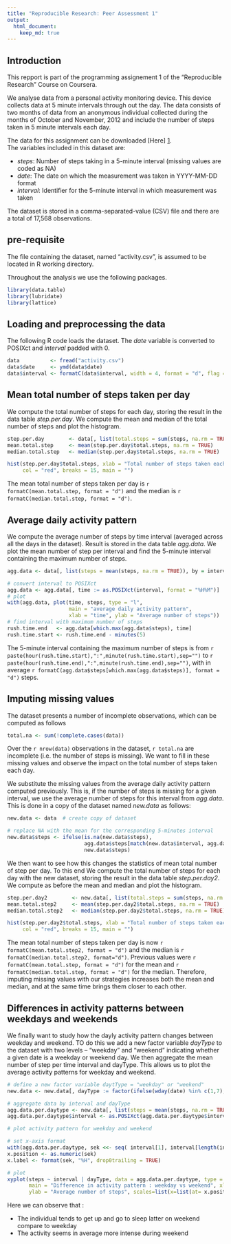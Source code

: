 ```yaml
---
title: "Reproducible Research: Peer Assessment 1"
output: 
  html_document:
    keep_md: true
---
```


## Introduction

This repport is part of the programming assignement 1 of the "Reproducible Research" Course on Coursera.

We analyse data from a personal activity monitoring device. This device collects data at 5 minute intervals through out the day. The data consists of two months of data from an anonymous individual collected during the months of October and November, 2012 and include the number of steps taken in 5 minute intervals each day.

The data for this assignment can be downloaded [Here] [1].  
The variables included in this dataset are:

* *steps*: Number of steps taking in a 5-minute interval (missing values are coded as NA)
* *date*: The date on which the measurement was taken in YYYY-MM-DD format
* *interval*: Identifier for the 5-minute interval in which measurement was taken

The dataset is stored in a comma-separated-value (CSV) file and there are a total of 17,568 observations.

[1]: https://d396qusza40orc.cloudfront.net/repdata%2Fdata%2Factivity.zip

## pre-requisite

The file containing the dataset, named "activity.csv", is assumed to be located
in R working directory.

Throughout the analysis we use the following packages.
```r
library(data.table)
library(lubridate)
library(lattice)
```

## Loading and preprocessing the data

The following R code loads the dataset.
The *date* variable is converted to POSIXct and *interval* padded with 0.

```r
data          <- fread("activity.csv")
data$date     <- ymd(data$date)
data$interval <- formatC(data$interval, width = 4, format = "d", flag = "0")
```

## Mean total number of steps taken per day

We compute the total number of steps for each day, storing the result in the
data table *step.per.day*. We compute the mean and median of the total number of
steps and plot the histogram.

```r
step.per.day        <- data[, list(total.steps = sum(steps, na.rm = TRUE)), by = date]
mean.total.step     <- mean(step.per.day$total.steps, na.rm = TRUE)
median.total.step   <- median(step.per.day$total.steps, na.rm = TRUE)

hist(step.per.day$total.steps, xlab = "Total number of steps taken each day",
     col = "red", breaks = 15, main = "")
```

The mean total number of steps taken per day is `r formatC(mean.total.step, format = "d")` and the median
is `r formatC(median.total.step, format = "d")`.

## Average daily activity pattern

We compute the average number of steps by time interval (averaged across all the
days in the dataset). Result is stored in the data table *agg.data*.
We plot the mean number of step per interval and find the
5-minute interval containing the maximum number of steps.

```r
agg.data <- data[, list(steps = mean(steps, na.rm = TRUE)), by = interval]

# convert interval to POSIXct
agg.data <- agg.data[, time := as.POSIXct(interval, format = "%H%M")]
# plot
with(agg.data, plot(time, steps, type = "l", 
                    main = "average daily activity pattern",
                    xlab = "time", ylab = "Average number of steps"))
# find interval with maximum number of steps
rush.time.end   <- agg.data[which.max(agg.data$steps), time]
rush.time.start <- rush.time.end - minutes(5)
```
The 5-minute interval containing the maximum number of steps is from 
`r paste(hour(rush.time.start),":",minute(rush.time.start),sep="")` to 
`r paste(hour(rush.time.end),":",minute(rush.time.end),sep="")`, with in average 
`r formatC(agg.data$steps[which.max(agg.data$steps)], format = "d")` steps.

## Imputing missing values

The dataset presents a number of incomplete observations, which can be computed as follows

```r
total.na <- sum(!complete.cases(data))
```
Over the `r nrow(data)` observations in the dataset, `r total.na` are incomplete 
(i.e. the number of steps is missing). We want to fill in these missing values and
observe the impact on the total number of steps taken each day.

We substitute the missing values from the average daily activity pattern computed
previously. This is, if the number of steps is missing for a given interval, we 
use the average number of steps for this interval from *agg.data*. This is done in 
a copy of the dataset named *new.data* as follows:

```r
new.data <- data  # create copy of dataset

# replace NA with the mean for the corresponding 5-minutes interval
new.data$steps <- ifelse(is.na(new.data$steps), 
                         agg.data$steps[match(new.data$interval, agg.data$interval)],
                         new.data$steps)
```
We then want to see how this changes the statistics of mean total number of step
 per day. To this end We compute the total number of steps for each day with the
 new dataset, storing the result in the data table *step.per.day2*.
 We compute as before the mean and median and plot the histogram. 
 
```r
step.per.day2        <- new.data[, list(total.steps = sum(steps, na.rm = TRUE)), by = date]
mean.total.step2     <- mean(step.per.day2$total.steps, na.rm = TRUE)
median.total.step2   <- median(step.per.day2$total.steps, na.rm = TRUE)

hist(step.per.day2$total.steps, xlab = "Total number of steps taken each day",
     col = "red", breaks = 15, main = "")
```

The mean total number of steps taken per day is now `r formatC(mean.total.step2, format = "d")`
and the median is `r formatC(median.total.step2, format="d")`.
Previous values were `r formatC(mean.total.step, format = "d")` for the mean and
`r formatC(median.total.step, format = "d")` for the median.
Therefore, imputing missing values with our strategies increases both the mean and median, and
at the same time brings them closer to each other.

## Differences in activity patterns between weekdays and weekends

We finally want to study how the dayly activity pattern changes between weekday
and weekend. TO do this we add a new factor variable *dayType* to the dataset 
with two levels – “weekday” and “weekend” indicating whether a given date is a weekday or weekend day.
We then aggregate the mean number of step per time interval and dayType.
This allows us to plot the average activity patterns for weekday and weekend.

```r
# define a new factor variable daytType = "weekday" or "weekend"
new.data <- new.data[, dayType := factor(ifelse(wday(date) %in% c(1,7), "weekend", "weekday"))]

# aggregate data by interval and dayType
agg.data.per.daytype <- new.data[, list(steps = mean(steps, na.rm = TRUE)), by = list(interval,dayType)]
agg.data.per.daytype$interval <- as.POSIXct(agg.data.per.daytype$interval, format = "%H%M")

# plot activity pattern for weekday and weekend

# set x-axis format
with(agg.data.per.daytype, sek <<- seq( interval[1], interval[length(interval)], by="1 hour"))
x.position <- as.numeric(sek)
x.label <- format(sek, "%H", drop0trailing = TRUE)

# plot
xyplot(steps ~ interval | dayType, data = agg.data.per.daytype, type = "l", layout = c(1,2),
       main = "Difference in activity pattern : weekday vs weekend", xlab = "Time [hour]",
       ylab = "Average number of steps", scales=list(x=list(at= x.position,labels=x.label)))

```

Here we can observe that :

* The individual tends to get up and go to sleep latter on weekend compare to weekday
* The activity seems in average more intense during weekend



